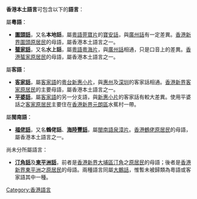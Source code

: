 '''香港本土語言'''可包含以下的'''語言'''：

屬'''粵語'''：
* '''[[圍頭話|圍頭話]]'''，又名'''本地話'''，屬[[粵語|粵語]][[莞寶方言|莞寶片]]的[[莞寶方言|寶安話]]，與[[廣州話|廣州話]]有一定差異。[[香港|香港]][[新界原居民|新界]][[圍頭人|圍頭原居民]]的母語，屬香港本土語言之一。
* '''[[蜑家話|蜑家話]]'''，又名'''水上話'''，屬[[粵語|粵語]][[粵海片|粵海片]]，與[[廣州話|廣州話]]相通，只是口音上的差異。[[香港|香港]][[蜑家|蜑家原居民]]的母語，屬香港本土語言之一。

屬'''客語'''：
* '''[[香港客家話|客家話]]'''，屬[[客家話|客家語]]的[[粵台客語|粵台新惠小片]]，與[[惠州|惠州]]及[[深圳|深圳]]的客家話相通。[[香港|香港]][[新界原居民|新界]][[客家人|客家原居民]]的主要母語，屬香港本土語言之一。
* '''[[平婆話|平婆話]]'''，屬[[客家話|客家語]]的另一分支語，與[[粵台客語|新惠小片]]的客家話有較大差異。使用平婆話之[[客家人|客家原居民]]主要住在[[香港|香港]][[新界|新界]][[元朗區|元朗區]]水蕉村一帶。

屬'''閩南語'''：
* '''[[福佬話|福佬話]]'''，又名'''鶴佬話'''、'''[[海豐話|海陸豐話]]'''，屬[[閩南語|閩南語]][[泉漳片|泉漳片]]。[[香港|香港]][[鶴佬|鶴佬原居民]]的母語，屬香港本土語言之一。

尚未分所屬語言：
* '''[[大鵬話|汀角話]]'''及'''[[大鵬話|東平洲話]]'''，前者是[[香港|香港]][[新界|新界]][[大埔區|大埔區]][[汀角|汀角]]之[[新界原居民|原居民]]的母語；後者是[[香港|香港]][[新界|新界]][[東平洲|東平洲]]之[[新界原居民|原居民]]的母語。兩種語言同屬[[大鵬話|大鵬話]]，惟暫未被歸類為粵語或客家語其中一種。

[[Category:香港語言|Category:香港語言]]